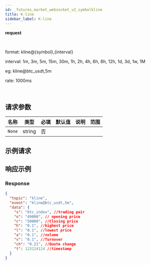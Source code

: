 ```yaml
---
id: _futures_market_websocket_v2_symbolkline
title: K-line
sidebar_label: K-line
---
```


**request**

&nbsp;

format: kline@\{symbol\},\{interval\}

interval: 1m, 3m, 5m, 15m, 30m, 1h, 2h, 4h, 6h, 8h, 12h, 1d, 3d, 1w, 1M

eg: kline@btc_usdt,5m

rate: 1000ms

&nbsp;

## 请求参数

| 名称   | 类型   | 必填 | 默认值 | 说明 | 范围 |
| ------ | ------ | ---- | ------ | ---- | ---- |
| `None` | string | 否   |        |      |      |

## 示例请求

## 响应示例

### Response

```json
{
  "topic": "kline",
  "event": "kline@btc_usdt,5m",
  "data": {
    "s": "btc_index", //trading pair
    "o": "49000", // opening price
    "c": "50000", //Closing price
    "h": "0.1", //highest price
    "l": "0.1", //lowest price
    "a": "0.1", //volume
    "v": "0.1", //Turnover
    "ch": "0.21", //Quote change
    "t": 123124124 //timestamp
  }
}
```
